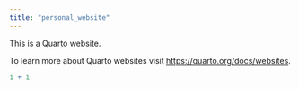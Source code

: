 ```yaml
---
title: "personal_website"
---
```


This is a Quarto website.

To learn more about Quarto websites visit <https://quarto.org/docs/websites>.

```r
1 + 1

```
